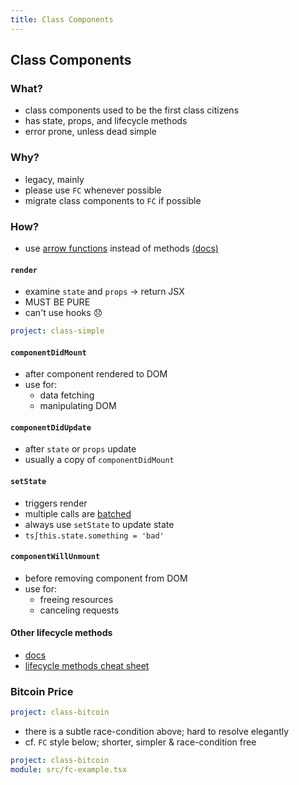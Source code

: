 ```yaml
---
title: Class Components
---
```


## Class Components

### What?

- class components used to be the first class citizens
- has state, props, and lifecycle methods
- error prone, unless dead simple

### Why?

- legacy, mainly
- please use `FC` whenever possible
- migrate class components to `FC` if possible

### How?

- use [arrow functions] instead of methods [(docs)][why]

[arrow functions]: https://reactjs.org/docs/faq-functions.html#class-properties-stage-3-proposal
[why]: https://reactjs.org/docs/faq-functions.html#why-is-binding-necessary-at-all

#### `render`

- examine `state` and `props` -> return JSX
- MUST BE PURE
- can't use hooks 😞

```yaml {example}
project: class-simple
```

#### `componentDidMount`

- after component rendered to DOM
- use for:
  - data fetching
  - manipulating DOM

#### `componentDidUpdate`

- after `state` or `props` update
- usually a copy of `componentDidMount`

#### `setState`

- triggers render
- multiple calls are [batched]
- always use `setState` to update state
- `ts∫this.state.something = 'bad'`

[batched]: https://reactjs.org/docs/state-and-lifecycle.html#state-updates-may-be-asynchronous

#### `componentWillUnmount`

- before removing component from DOM
- use for:
  - freeing resources
  - canceling requests

#### Other lifecycle methods

- [docs]
- [lifecycle methods cheat sheet]

[docs]: https://reactjs.org/docs/react-component.html
[lifecycle methods cheat sheet]: https://projects.wojtekmaj.pl/react-lifecycle-methods-diagram/

### Bitcoin Price

```yaml {example}
project: class-bitcoin
```

- there is a subtle race-condition above; hard to resolve elegantly
- cf. `FC` style below; shorter, simpler & race-condition free

```yaml {example}
project: class-bitcoin
module: src/fc-example.tsx
```
